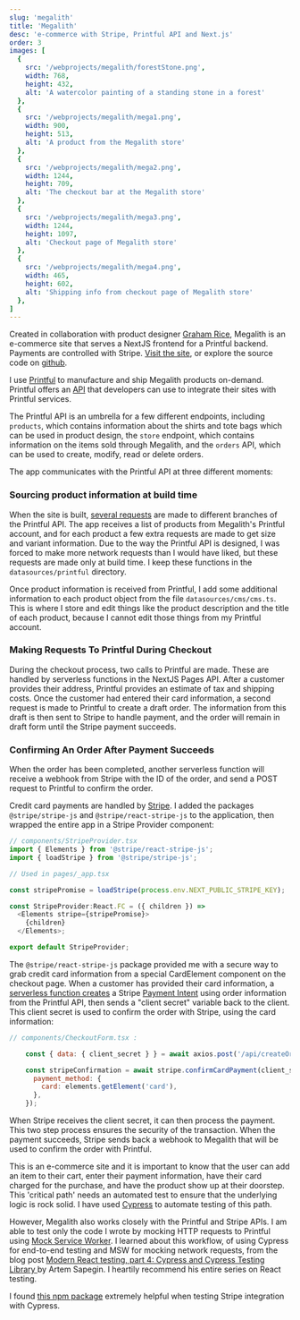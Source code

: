 ```yaml
---
slug: 'megalith'
title: 'Megalith'
desc: 'e-commerce with Stripe, Printful API and Next.js'
order: 3
images: [
  {
    src: '/webprojects/megalith/forestStone.png',
    width: 768,
    height: 432,
    alt: 'A watercolor painting of a standing stone in a forest'
  },
  {
    src: '/webprojects/megalith/mega1.png',
    width: 900,
    height: 513,
    alt: 'A product from the Megalith store'
  },
  {
    src: '/webprojects/megalith/mega2.png',
    width: 1244,
    height: 709,
    alt: 'The checkout bar at the Megalith store'
  },
  {
    src: '/webprojects/megalith/mega3.png',
    width: 1244,
    height: 1097,
    alt: 'Checkout page of Megalith store'
  },
  {
    src: '/webprojects/megalith/mega4.png',
    width: 465,
    height: 602,
    alt: 'Shipping info from checkout page of Megalith store'
  },
]
---
```


Created in collaboration with product designer [Graham Rice](https://www.lineworkshop.com/), Megalith is an e-commerce site that serves a NextJS frontend for a Printful backend. Payments are controlled with Stripe. [Visit the site](https://megalith2.vercel.app/), or explore the source code on [github](https://github.com/nsmarino/piranesi).

<Detail sum="Integration with Printful for dropshipping products">

I use [Printful](https://www.printful.com/) to manufacture and ship Megalith products on-demand. Printful offers an [API](https://www.printful.com/docs/index) that developers can use to integrate their sites with Printful services.

The Printful API is an umbrella for a few different endpoints, including `products`, which contains information about the shirts and tote bags which can be used in product design, the `store` endpoint, which contains information on the items sold through Megalith, and the `orders` API, which can be used to create, modify, read or delete orders.

The app communicates with the Printful API at three different moments:

### Sourcing product information at build time

When the site is built, [several requests](https://github.com/nsmarino/piranesi/blob/main/datasources/printful/printful.ts) are made to different branches of the Printful API. The app receives a list of products from Megalith's Printful account, and for each product a few extra requests are made to get size and variant information. Due to the way the Printful API is designed, I was forced to make more network requests than I would have liked, but these requests are made only at build time. I keep these functions in the `datasources/printful` directory.

Once product information is received from Printful, I add some additional information to each product object from the file `datasources/cms/cms.ts`. This is where I store and edit things like the product description and the title of each product, because I cannot edit those things from my Printful account.

### Making Requests To Printful During Checkout

During the checkout process, two calls to Printful are made. These are handled by serverless functions in the NextJS Pages API. After a customer provides their address, Printful provides an estimate of tax and shipping costs. Once the customer had entered their card information, a second request is made to Printful to create a draft order. The information from this draft is then sent to Stripe to handle payment, and the order will remain in draft form until the Stripe payment succeeds.

### Confirming An Order After Payment Succeeds

When the order has been completed, another serverless function will receive a webhook from Stripe with the ID of the order, and send a POST request to Printful to confirm the order.

</Detail>

<Detail sum="Integration with Stripe for payments">

Credit card payments are handled by [Stripe](https://stripe.com/). I added the packages `@stripe/stripe-js` and `@stripe/react-stripe-js` to the application, then wrapped the entire app in a Stripe Provider component:

```javascript
// components/StripeProvider.tsx
import { Elements } from '@stripe/react-stripe-js';
import { loadStripe } from '@stripe/stripe-js';

// Used in pages/_app.tsx

const stripePromise = loadStripe(process.env.NEXT_PUBLIC_STRIPE_KEY);

const StripeProvider:React.FC = ({ children }) => 
  <Elements stripe={stripePromise}>
    {children}
  </Elements>;

export default StripeProvider;
```

The `@stripe/react-stripe-js` package provided me with a secure way to grab credit card information from a special CardElement component on the checkout page. When a customer has provided their card information, a [serverless function creates](https://github.com/nsmarino/piranesi/blob/main/pages/api/createOrder.ts) a Stripe [Payment Intent](https://stripe.com/docs/payments/payment-intents) using order information from the Printful API, then sends a "client secret" variable back to the client. This client secret is used to confirm the order with Stripe, using the card information:

```javascript
// components/CheckoutForm.tsx :

    const { data: { client_secret } } = await axios.post('/api/createOrder', order)

    const stripeConfirmation = await stripe.confirmCardPayment(client_secret, {
      payment_method: {
        card: elements.getElement('card'),
      },
    });
```

When Stripe receives the client secret, it can then process the payment. This two step process ensures the security of the transaction. When the payment succeeds, Stripe sends back a webhook to Megalith that will be used to confirm the order with Printful.

</Detail>

<Detail sum="Testing critical paths with Cypress">

This is an e-commerce site and it is important to know that the user can add an item to their cart, enter their payment information, have their card charged for the purchase, and have the product show up at their doorstep. This 'critical path' needs an automated test to ensure that the underlying logic is rock solid. I have used [Cypress](https://www.cypress.io/) to automate testing of this path. 

However, Megalith also works closely with the Printful and Stripe APIs. I am able to test only the code I wrote by mocking HTTP requests to Printful using [Mock Service Worker](https://mswjs.io/). I learned about this workflow, of using Cypress for end-to-end testing and MSW for mocking network requests, from the blog post [Modern React testing, part 4: Cypress and Cypress Testing Library
](https://blog.sapegin.me/all/react-testing-4-cypress/) by Artem Sapegin. I heartily recommend his entire series on React testing.

I found [this npm package](https://github.com/dbalatero/cypress-plugin-stripe-elements) extremely helpful when testing Stripe integration with Cypress.

</Detail>
